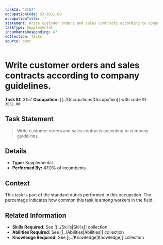 ```yaml
---
taskId: '3157'
occupationCode: 53-3031.00
occupationTitle: ''
statement: Write customer orders and sales contracts according to company guidelines.
taskType: Supplemental
incumbentsResponding: 47
collection: Tasks
source: onet
---
```

# Write customer orders and sales contracts according to company guidelines.

**Task ID:** 3157
**Occupation:** [[../Occupations|Occupation]] with code `53-3031.00`

## Task Statement

> Write customer orders and sales contracts according to company guidelines.

## Details

- **Type:** Supplemental
- **Performed By:** 47.0% of incumbents

## Context

This task is part of the standard duties performed in this occupation. The percentage indicates how common this task is among workers in the field.

## Related Information

- **Skills Required:** See [[../Skills|Skills]] collection
- **Abilities Required:** See [[../Abilities|Abilities]] collection
- **Knowledge Required:** See [[../Knowledge|Knowledge]] collection
